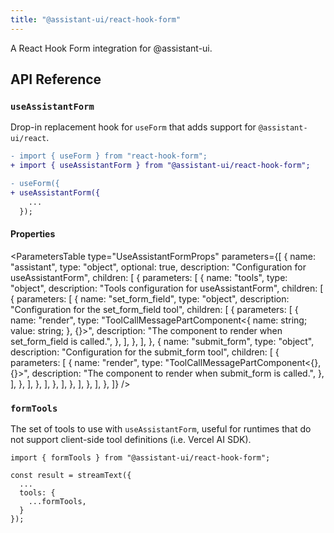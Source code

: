 ```yaml
---
title: "@assistant-ui/react-hook-form"
---
```


A React Hook Form integration for @assistant-ui.


## API Reference

### `useAssistantForm`

Drop-in replacement hook for `useForm` that adds support for `@assistant-ui/react`.

```diff
- import { useForm } from "react-hook-form";
+ import { useAssistantForm } from "@assistant-ui/react-hook-form";

- useForm({
+ useAssistantForm({
    ...
  });
```

#### Properties

<ParametersTable
  type="UseAssistantFormProps"
  parameters={[
    {
      name: "assistant",
      type: "object",
      optional: true,
      description: "Configuration for useAssistantForm",
      children: [
        {
          parameters: [
            {
              name: "tools",
              type: "object",
              description: "Tools configuration for useAssistantForm",
              children: [
                {
                  parameters: [
                    {
                      name: "set_form_field",
                      type: "object",
                      description: "Configuration for the set_form_field tool",
                      children: [
                        {
                          parameters: [
                            {
                              name: "render",
                              type: "ToolCallMessagePartComponent<{ name: string; value: string; }, {}>",
                              description:
                                "The component to render when set_form_field is called.",
                            },
                          ],
                        },
                      ],
                    },
                    {
                      name: "submit_form",
                      type: "object",
                      description: "Configuration for the submit_form tool",
                      children: [
                        {
                          parameters: [
                            {
                              name: "render",
                              type: "ToolCallMessagePartComponent<{}, {}>",
                              description:
                                "The component to render when submit_form is called.",
                            },
                          ],
                        },
                      ],
                    },
                  ],
                },
              ],
            },
          ],
        },
      ],
    },
  ]}
/>

### `formTools`

The set of tools to use with `useAssistantForm`, useful for runtimes that do not support client-side tool definitions (i.e. Vercel AI SDK).

```tsx {1, 5-7}
import { formTools } from "@assistant-ui/react-hook-form";

const result = streamText({
  ...
  tools: {
    ...formTools,
  }
});
```
